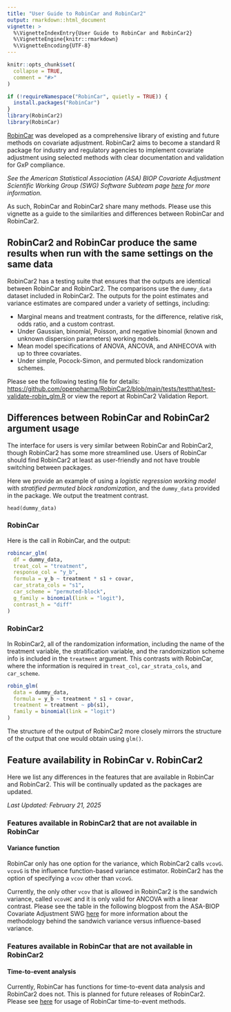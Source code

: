 ```yaml
---
title: "User Guide to RobinCar and RobinCar2"
output: rmarkdown::html_document
vignette: >
  %\VignetteIndexEntry{User Guide to RobinCar and RobinCar2}
  %\VignetteEngine{knitr::rmarkdown}
  %\VignetteEncoding{UTF-8}
---
```


```r
knitr::opts_chunk$set(
  collapse = TRUE,
  comment = "#>"
)
```

```r
if (!requireNamespace("RobinCar", quietly = TRUE)) {
  install.packages("RobinCar")
}
library(RobinCar2)
library(RobinCar)
```

[RobinCar](https://marlenabannick.com/RobinCar/) was developed as a comprehensive library of existing and future methods on covariate adjustment. RobinCar2 aims to become a standard R package for industry and regulatory agencies to implement covariate adjustment using selected methods with clear documentation and validation for GxP compliance.

*See the American Statistical Association (ASA) BIOP Covariate Adjustment Scientific Working Group (SWG) Software Subteam page [here](https://carswg.github.io/subteam_software.html) for more information.*

As such, RobinCar and RobinCar2 share many methods. Please use this vignette as a guide to the similarities and differences between RobinCar and RobinCar2.

## RobinCar2 and RobinCar produce the same results when run with the same settings on the same data

RobinCar2 has a testing suite that ensures that the outputs are identical between RobinCar and RobinCar2. The comparisons use the `dummy_data` dataset included in RobinCar2. The outputs for the point estimates and variance estimates are compared under a variety of settings, including:

-   Marginal means and treatment contrasts, for the difference, relative risk, odds ratio, and a custom contrast.
-   Under Gaussian, binomial, Poisson, and negative binomial (known and unknown dispersion parameters) working models.
-   Mean model specifications of ANOVA, ANCOVA, and ANHECOVA with up to three covariates.
-   Under simple, Pocock-Simon, and permuted block randomization schemes.

Please see the following testing file for details: <https://github.com/openpharma/RobinCar2/blob/main/tests/testthat/test-validate-robin_glm.R>
or view the report at RobinCar2 Validation Report.

## Differences between RobinCar and RobinCar2 argument usage

The interface for users is very similar between RobinCar and RobinCar2, though RobinCar2 has some more streamlined use. Users of RobinCar should find RobinCar2 at least as user-friendly and not have trouble switching between packages.

Here we provide an example of using a *logistic regression working model* with *stratified permuted block randomization*, and the `dummy_data` provided in the package. We output the treatment contrast.

```         
head(dummy_data)
```

### RobinCar

Here is the call in RobinCar, and the output:

```r
robincar_glm(
  df = dummy_data,
  treat_col = "treatment",
  response_col = "y_b",
  formula = y_b ~ treatment * s1 + covar,
  car_strata_cols = "s1",
  car_scheme = "permuted-block",
  g_family = binomial(link = "logit"),
  contrast_h = "diff"
)
```

### RobinCar2

In RobinCar2, all of the randomization information, including the name of the treatment variable, the stratification variable, and the randomization scheme info is included in the `treatment` argument. This contrasts with RobinCar, where the information is required in `treat_col`, `car_strata_cols`, and `car_scheme`.

```r
robin_glm(
  data = dummy_data,
  formula = y_b ~ treatment * s1 + covar,
  treatment = treatment ~ pb(s1),
  family = binomial(link = "logit")
)
```

The structure of the output of RobinCar2 more closely mirrors the structure of the output that one would obtain using `glm()`.

## Feature availability in RobinCar v. RobinCar2

Here we list any differences in the features that are available in RobinCar and RobinCar2. This will be continually updated as the packages are updated.

*Last Updated: February 21, 2025*

### Features available in RobinCar2 that are not available in RobinCar

#### Variance function

RobinCar only has one option for the variance, which RobinCar2 calls `vcovG`. `vcovG` is the influence function-based variance estimator. RobinCar2 has the option of specifying a `vcov` other than `vcovG`.

Currently, the only other `vcov` that is allowed in RobinCar2 is the sandwich variance, called `vcovHC` and it is only valid for ANCOVA with a linear contrast. Please see the table in the following blogpost from the ASA-BIOP Covariate Adjustment SWG [here](https://carswg.github.io/posts/blog_linear_model.html) for more information about the methodology behind the sandwich variance versus influence-based variance.

### Features available in RobinCar that are not available in RobinCar2

#### Time-to-event analysis

Currently, RobinCar has functions for time-to-event data analysis and RobinCar2 does not. This is planned for future releases of RobinCar2. Please see [here](https://marlenabannick.com/RobinCar/articles/Robust-Testing-for-Time-to-Event-Data.html) for usage of RobinCar time-to-event methods.
